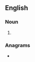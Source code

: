 ==English==

===Noun===
{{head|en|noun plural form}}

# {{plural of|cytochrome|lang=en}}

===Anagrams===
* {{l|en|chromocytes}}